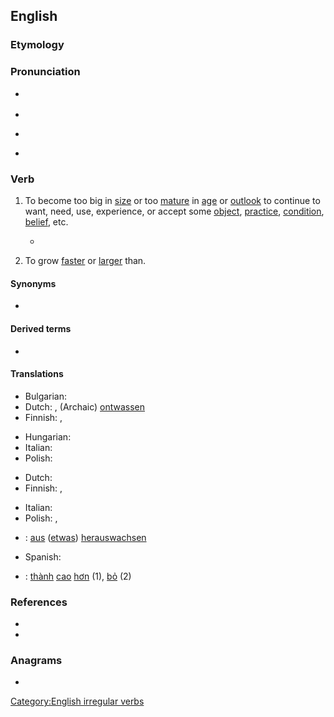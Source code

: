 ==English==

===Etymology===
{{prefix|en|out|grow}}

===Pronunciation===
* {{a|UK}} {{IPA|en|/ˌaʊtˈɡɹəʊ/}}
* {{audio|en|LL-Q1860 (eng)-Vealhurl-outgrow.wav|Audio (Berkshire)}}
* {{a|US}} {{IPA|en|/ˌɑʊtˈɡɹoʊ/}}
* {{rhymes|en|əʊ|s=2}}

===Verb===
{{en-verb|outgrows|outgrowing|outgrew|outgrown}}

# {{lb|en|transitive}} To become too big in [[size]] or too [[mature]] in [[age]] or [[outlook]] to continue to want, need, use, experience, or accept some [[object]], [[practice]], [[condition]], [[belief]], etc.
#:{{ux|en|Poorer children often have to wear whatever an older sibling has '''outgrown'''.}}
#:{{ux|en|I used to have allergies but I '''outgrew''' all of them.}}
#:{{ux|en|Some people blame God for their troubles, but one must '''outgrow''' such notions.}}
#* {{quote-journal|en|year=1941|month=January|title=Railway Literature|journal=Railway Magazine|page=48|text=The Young Collector's Handbook. By E. C. R. Hadfield and C. Hamilton Ellis. London: Oxford University Press, Amen House, E.C.4. 7½ in. × 5 in. × 1 in. 78 pp. Illustrated. Price 4s. 6d. net.&mdash;Most persons are collectors at some periods of their lives. Some '''outgrow''' the habit; with others it becomes a mania; and with still others it is a lasting habit intelligently planned as one aspect of a study of a particular subject.}}
# {{lb|en|transitive}} To grow [[faster]] or [[larger]] than.
#:{{ux|en|The best adapted plant varieties tend to '''outgrow''' those less adapted.}}

====Synonyms====
* {{l|en|grow out of}}
====Derived terms====
* {{l|en|outgrowth}}

====Translations====
{{trans-top|to become too big or mature for some object, practice, condition, belief, etc}}
* Bulgarian: {{t+|bg|надраствам}}
* Dutch: {{t+|nl|ontgroeien}}, (Archaic) [[ontwassen]]
* Finnish: {{t|fi|[[kasvaa]] [[ulos]]}}, {{t|fi|[[kasvaa]] [[pois]]}}
{{trans-mid}}
* Hungarian: {{t+|hu|kinő}}
* Italian: {{t+|it|superare}}
* Polish: {{t+|pl|wyrastać}}
{{trans-bottom}}

{{trans-top|to grow faster or taller than someone or something else}}
* Dutch: {{t+|nl|ontgroeien}}
* Finnish: {{t|fi|[[kasvaa]] [[nopeammin]]}}, {{t|fi|[[kasvaa]] [[isompi|isommaksi]]}}
{{trans-mid}}
* Italian: {{t+|it|superare}}
* Polish: {{t|pl|przerastać}}, {{t|pl|przerosnąć|pf}}
{{trans-bottom}}

{{checktrans-top}}
* {{ttbc|de}}: [[aus]] ([[etwas]]) [[herauswachsen]]
* Spanish: {{t-check|es|crecer más que}}
{{trans-mid}}
* {{ttbc|vi}}: [[thành#Vietnamese|thành]] [[cao#Vietnamese|cao]] [[hơn]] (1), [[bỏ]] (2)
{{trans-bottom}}

===References===
* {{R:Century 1911}}
* {{R:Webster 1913}}

===Anagrams===
* {{anagrams|en|a=goortuw|grow out}}

[[Category:English irregular verbs]]